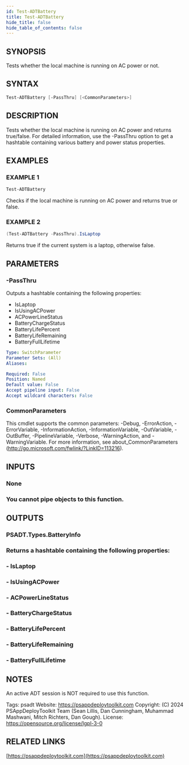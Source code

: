 ```yaml
---
id: Test-ADTBattery
title: Test-ADTBattery
hide_title: false
hide_table_of_contents: false
---
```


## SYNOPSIS

Tests whether the local machine is running on AC power or not.

## SYNTAX

```powershell
Test-ADTBattery [-PassThru] [<CommonParameters>]
```

## DESCRIPTION

Tests whether the local machine is running on AC power and returns true/false.
For detailed information, use the -PassThru option to get a hashtable containing various battery and power status properties.

## EXAMPLES

### EXAMPLE 1

```powershell
Test-ADTBattery
```

Checks if the local machine is running on AC power and returns true or false.

### EXAMPLE 2

```powershell
(Test-ADTBattery -PassThru).IsLaptop
```

Returns true if the current system is a laptop, otherwise false.

## PARAMETERS

### -PassThru

Outputs a hashtable containing the following properties:
- IsLaptop
- IsUsingACPower
- ACPowerLineStatus
- BatteryChargeStatus
- BatteryLifePercent
- BatteryLifeRemaining
- BatteryFullLifetime

```yaml
Type: SwitchParameter
Parameter Sets: (All)
Aliases:

Required: False
Position: Named
Default value: False
Accept pipeline input: False
Accept wildcard characters: False
```

### CommonParameters

This cmdlet supports the common parameters: -Debug, -ErrorAction, -ErrorVariable, -InformationAction, -InformationVariable, -OutVariable, -OutBuffer, -PipelineVariable, -Verbose, -WarningAction, and -WarningVariable.
For more information, see about_CommonParameters (http://go.microsoft.com/fwlink/?LinkID=113216).

## INPUTS

### None

### You cannot pipe objects to this function.
## OUTPUTS

### PSADT.Types.BatteryInfo

### Returns a hashtable containing the following properties:
### - IsLaptop
### - IsUsingACPower
### - ACPowerLineStatus
### - BatteryChargeStatus
### - BatteryLifePercent
### - BatteryLifeRemaining
### - BatteryFullLifetime
## NOTES
An active ADT session is NOT required to use this function.

Tags: psadt
Website: https://psappdeploytoolkit.com
Copyright: (C) 2024 PSAppDeployToolkit Team (Sean Lillis, Dan Cunningham, Muhammad Mashwani, Mitch Richters, Dan Gough).
License: https://opensource.org/license/lgpl-3-0

## RELATED LINKS

[https://psappdeploytoolkit.com](https://psappdeploytoolkit.com)
